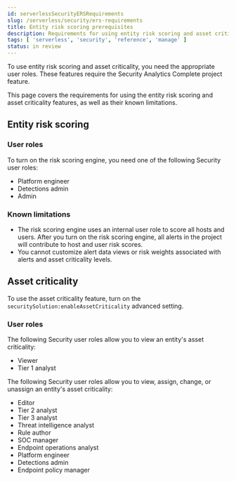 ```yaml
---
id: serverlessSecurityERSRequirements
slug: /serverless/security/ers-requirements
title: Entity risk scoring prerequisites
description: Requirements for using entity risk scoring and asset criticality.
tags: [ 'serverless', 'security', 'reference', 'manage' ]
status: in review
---
```


To use entity risk scoring and asset criticality, you need the appropriate user roles. These features require the Security Analytics Complete <DocLink id="serverlessGeneralManageProject">project feature</DocLink>.

This page covers the requirements for using the entity risk scoring and asset criticality features, as well as their known limitations.

## Entity risk scoring

### User roles

To turn on the risk scoring engine, you need one of the following <DocLink id="serverlessGeneralAssignUserRoles" section="security">Security user roles</DocLink>:

* Platform engineer
* Detections admin
* Admin

### Known limitations

* The risk scoring engine uses an internal user role to score all hosts and users. After you turn on the risk scoring engine, all alerts in the project will contribute to host and user risk scores.
* You cannot customize alert data views or risk weights associated with alerts and asset criticality levels.

## Asset criticality

To use the asset criticality feature, turn on the `securitySolution:enableAssetCriticality` <DocLink id="serverlessSecurityAdvancedSettings" section="enable-asset-criticality-workflows" >advanced setting</DocLink>.

### User roles

The following <DocLink id="serverlessGeneralAssignUserRoles" section="security">Security user roles</DocLink> allow you to view an entity's asset criticality:

* Viewer
* Tier 1 analyst

The following Security user roles allow you to view, assign, change, or unassign an entity's asset criticality:

* Editor
* Tier 2 analyst
* Tier 3 analyst
* Threat intelligence analyst
* Rule author
* SOC manager
* Endpoint operations analyst
* Platform engineer
* Detections admin
* Endpoint policy manager

